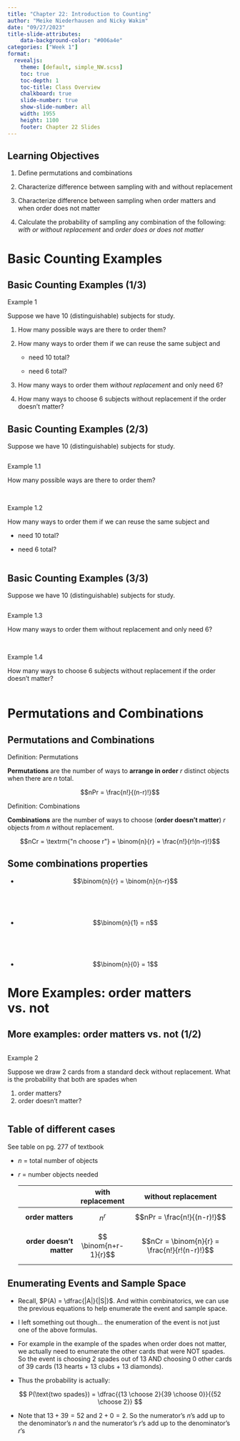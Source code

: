 ```yaml
---
title: "Chapter 22: Introduction to Counting"
author: "Meike Niederhausen and Nicky Wakim"
date: "09/27/2023"
title-slide-attributes:
    data-background-color: "#006a4e"
categories: ["Week 1"]
format: 
  revealjs:
    theme: [default, simple_NW.scss]
    toc: true
    toc-depth: 1
    toc-title: Class Overview
    chalkboard: true
    slide-number: true
    show-slide-number: all
    width: 1955
    height: 1100
    footer: Chapter 22 Slides
---
```


## Learning Objectives

1.  Define permutations and combinations

2.  Characterize difference between sampling with and without replacement

3.  Characterize difference between sampling when order matters and when order does not matter

4.  Calculate the probability of sampling any combination of the following: *with or without replacement* and *order does or does not matter*

# Basic Counting Examples

## Basic Counting Examples (1/3)

::: example
::: ex-title
Example 1
:::

::: ex-cont
Suppose we have 10 (distinguishable) subjects for study.

1.  How many possible ways are there to order them?

2.  How many ways to order them if we can reuse the same subject and

    -   need 10 total?

    -   need 6 total?

3.  How many ways to order them *without replacement* and only need 6?

4.  How many ways to choose 6 subjects without replacement if the order doesn't matter?
:::
:::

## Basic Counting Examples (2/3)

Suppose we have 10 (distinguishable) subjects for study.

::: columns
::: {.column width="40%"}
::: example
::: ex-title
Example 1.1
:::

::: ex-cont
How many possible ways are there to order them?
:::
:::

 

::: example
::: ex-title
Example 1.2
:::

::: ex-cont
How many ways to order them if we can reuse the same subject and

-   need 10 total?

-   need 6 total?
:::
:::
:::
:::

## Basic Counting Examples (3/3)

Suppose we have 10 (distinguishable) subjects for study.

::: columns
::: {.column width="40%"}
::: example
::: ex-title
Example 1.3
:::

::: ex-cont
How many ways to order them without replacement and only need 6?
:::
:::

 

::: example
::: ex-title
Example 1.4
:::

::: ex-cont
How many ways to choose 6 subjects without replacement if the order doesn't matter?
:::
:::
:::
:::

# Permutations and Combinations

## Permutations and Combinations

::: definition
::: def-title
Definition: Permutations
:::

::: def-cont
**Permutations** are the number of ways to **arrange in order** $r$ distinct objects when there are $n$ total.

$$nPr = \frac{n!}{(n-r)!}$$
:::
:::

::: definition
::: def-title
Definition: Combinations
:::

::: def-cont
**Combinations** are the number of ways to choose (**order doesn't matter**) $r$ objects from $n$ without replacement.

$$nCr = \textrm{"n choose r"} = \binom{n}{r} = \frac{n!}{r!(n-r)!}$$
:::
:::

## Some combinations properties

-   $$\binom{n}{r} = \binom{n}{n-r}$$

     

     

-   $$\binom{n}{1} = n$$

     

     

-   $$\binom{n}{0} = 1$$

# More Examples: order matters vs. not

## More examples: order matters vs. not (1/2)

::: columns
::: {.column width="30%"}
::: example
::: ex-title
Example 2
:::

::: ex-cont
Suppose we draw 2 cards from a standard deck without replacement. What is the probability that both are spades when

1.  order matters?
2.  order doesn't matter?
:::
:::
:::
:::

## Table of different cases

See table on pg. 277 of textbook

-   $n$ = total number of objects

-   $r$ = number objects needed

    |                          |   with replacement    |             without replacement              |
    |-------------------------:|:---------------------:|:--------------------------------------------:|
    |        **order matters** |        $$n^r$$        |         $$nPr = \frac{n!}{(n-r)!}$$          |
    | **order doesn't matter** | $$ \binom{n+r-1}{r}$$ | $$nCr = \binom{n}{r} = \frac{n!}{r!(n-r)!}$$ |

## Enumerating Events and Sample Space

-   Recall, $P(A) = \dfrac{|A|}{|S|}$. And within combinatorics, we can use the previous equations to help enumerate the event and sample space.

-   I left something out though... the enumeration of the event is not just one of the above formulas.

-   For example in the example of the spades when order does not matter, we actually need to enumerate the other cards that were NOT spades. So the event is choosing 2 spades out of 13 AND choosing 0 other cards of 39 cards (13 hearts + 13 clubs + 13 diamonds).

-   Thus the probability is actually:

$$ P(\text{two spades}) = \dfrac{{13 \choose 2}{39 \choose 0}}{{52 \choose 2}} $$

-   Note that $13 + 39 = 52$ and $2+ 0 = 2$. So the numerator's $n$'s add up to the denominator's $n$ and the numerator's $r$'s add up to the denominator's $r$'s
